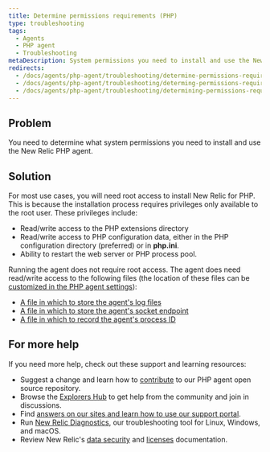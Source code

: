 ```yaml
---
title: Determine permissions requirements (PHP)
type: troubleshooting
tags:
  - Agents
  - PHP agent
  - Troubleshooting
metaDescription: System permissions you need to install and use the New Relic PHP agent.
redirects:
  - /docs/agents/php-agent/troubleshooting/determine-permissions-requirements-php
  - /docs/agents/php-agent/troubleshooting/determing-permissions-requirements
  - /docs/agents/php-agent/troubleshooting/determining-permissions-requirements
---
```


## Problem

You need to determine what system permissions you need to install and use the New Relic PHP agent.

## Solution

For most use cases, you will need root access to install New Relic for PHP. This is because the installation process requires privileges only available to the root user. These privileges include:

* Read/write access to the PHP extensions directory
* Read/write access to PHP configuration data, either in the PHP configuration directory (preferred) or in **php.ini**.
* Ability to restart the web server or PHP process pool.

Running the agent does not require root access. The agent does need read/write access to the following files (the location of these files can be [customized in the PHP agent settings](/docs/php/php-agent-phpini-settings)):

* [A file in which to store the agent's log files](/docs/php/php-agent-phpini-settings#inivar-daemon-logfile)
* [A file in which to store the agent's socket endpoint](/docs/php/php-agent-phpini-settings#inivar-daemon-port)
* [A file in which to record the agent's process ID](/docs/php/php-agent-phpini-settings#inivar-daemon-pidfile)

## For more help

If you need more help, check out these support and learning resources:

* Suggest a change and learn how to [contribute](https://github.com/newrelic/newrelic-php-agent/issues) to our PHP agent open source repository.
* Browse the [Explorers Hub](https://discuss.newrelic.com/) to get help from the community and join in discussions.
* Find [answers on our sites and learn how to use our support portal](/docs/using-new-relic/welcome-new-relic/get-started/find-help-use-support-portal/).
* Run [New Relic Diagnostics](/docs/using-new-relic/cross-product-functions/troubleshooting/new-relic-diagnostics/), our troubleshooting tool for Linux, Windows, and macOS.
* Review New Relic's [data security](/docs/security/) and [licenses](/docs/licenses/) documentation.
